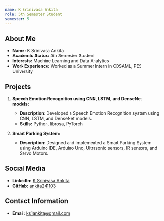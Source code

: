 ```yaml
---
name: K Srinivasa Ankita
role: 5th Semester Student
semester: 5
---
```


## About Me

- **Name:** K Srinivasa Ankita
- **Academic Status:** 5th Semester Student
- **Interests:** Machine Learning and Data Analytics
- **Work Experience:** Worked as a Summer Intern in CDSAML, PES University

## Projects

1. **Speech Emotion Recognition using CNN, LSTM, and DenseNet models:**
   - **Description:** Developed a Speech Emotion Recognition system using CNN, LSTM, and DenseNet models.
   - **Skills:** Python, librosa, PyTorch

2. **Smart Parking System:**
   - **Description:** Designed and implemented a Smart Parking System using Arduino IDE, Arduino Uno, Ultrasonic sensors, IR sensors, and Servo Motors.

## Social Media

- **LinkedIn:** [K Srinivasa Ankita](https://www.linkedin.com/in/ksankita/)
- **GitHub:** [ankita241103](https://github.com/ankita241103)

## Contact Information

- **Email:** [ks1ankita@gmail.com](mailto:ks1ankita@gmail.com)
